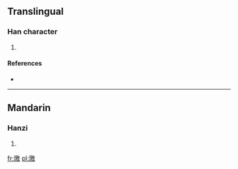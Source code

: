 ==Translingual==

===Han character===
{{Han char|rn=96|rad=玉|as=13|sn=17|four=|canj=一土竹尸大 (MGHSK)}}

# {{defn|Han|sort=玉13}}

====References====
* {{Han ref|kx=0743.070|dkj=21277|dj=1152.070|hdz=21142.020|uh=74AC|ud=29868}}

----

==Mandarin==

===Hanzi===
{{cmn-hanzi|pin=[[jiǎo]] ([[jiao3]])|wg=chiao<sup>3</sup>}}

# {{defn|Mandarin|sort=玉13}}

[[fr:璬]]
[[pl:璬]]